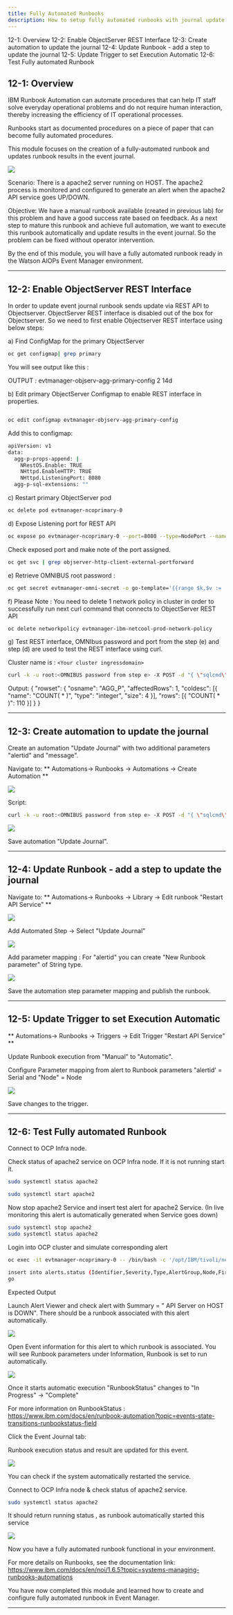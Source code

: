 ```yaml
---
title: Fully Automated Runbooks
description: How to setup fully automated runbooks with journal update
---
```


<AnchorLinks>
  <AnchorLink>12-1: Overview</AnchorLink>
  <AnchorLink>12-2: Enable ObjectServer REST Interface</AnchorLink>
  <AnchorLink>12-3: Create automation to update the journal</AnchorLink>
  <AnchorLink>12-4: Update Runbook - add a step to update the journal</AnchorLink>
  <AnchorLink>12-5: Update Trigger to set Execution Automatic</AnchorLink>
  <AnchorLink>12-6: Test Fully automated Runbook</AnchorLink>
</AnchorLinks>

## 12-1: Overview

IBM Runbook Automation can automate procedures that can help IT staff solve everyday operational problems and do not require human interaction, thereby increasing the efficiency of IT operational processes.

Runbooks start as documented procedures on a piece of paper that can become fully automated procedures. 

This module focuses on the creation of a fully-automated runbook and updates runbook results in the event journal.

![](images/AutoRunbookLifeCycle.png)

Scenario: There is a apache2 server running on HOST. The apache2 process is monitored and configured to generate an alert when the apache2 API service goes UP/DOWN.

Objective: We have a manual runbook available (created in previous lab) for this problem and have a good success rate based on feedback. As a next step to mature this runbook and achieve full automation, we want to execute this runbook automatically and update results in the event journal. So the problem can be fixed without operator intervention.
  
By the end of this module, you will have a fully automated runbook ready in the Watson AIOPs Event Manager environment.

***

## 12-2: Enable ObjectServer REST Interface 

In order to update event journal runbook sends update via REST API to Objectserver. ObjectServer REST interface is disabled out of the box for Objectserver.
So we need to first enable Objectserver REST interface using below steps:

a) Find ConfigMap for the primary ObjectServer

```sh
oc get configmap| grep primary
```
You will see output like this :

OUTPUT : evtmanager-objserv-agg-primary-config 2 14d

b) Edit primary ObjectServer Configmap to enable REST interface in properties.

```sh

oc edit configmap evtmanager-objserv-agg-primary-config
```

Add this to configmap:

```sh
apiVersion: v1
data:
  agg-p-props-append: |
    NRestOS.Enable: TRUE
    NHttpd.EnableHTTP: TRUE
    NHttpd.ListeningPort: 8080
  agg-p-sql-extensions: ""
```

c) Restart primary ObjectServer pod

```sh
oc delete pod evtmanager-ncoprimary-0
```

d) Expose Listening port for REST API

```sh
oc expose po evtmanager-ncoprimary-0 --port=8080 --type=NodePort --name=objserver-http-client-external-portforward
```

Check exposed port and make note of the port assigned.

```sh
oc get svc | grep objserver-http-client-external-portforward
```


e) Retrieve OMNIBUS root password :


```sh
oc get secret evtmanager-omni-secret -o go-template='{{range $k,$v := .data}}{{printf "%s: " $k}}{{if not $v}}{{$v}}{{else}}{{$v | base64decode}}{{end}}{{"\n"}}{{end}}'
```

f)  Please Note : You need to delete 1 network policy in cluster in order to successfully run next curl command that connects to ObjectServer REST API 
 
 ```sh
oc delete networkpolicy evtmanager-ibm-netcool-prod-network-policy
```


g) Test REST interface, OMNIbus password and port from the step (e) and step (d) are used to test the REST interface using curl. 


 Cluster name is : `<Your cluster ingressdomain>`

 

```sh
curl -k -u root:<OMNIBUS password from step e> -X POST -d "{ \"sqlcmd\": \"select count(*) from alerts.status\" }" -H 'Accept: application/json' -H 'Content-Type: application/json' http://<ClusterHostname>:<nodeport from Step d>/objectserver/restapi/sql/factory
```

Output:
{
"rowset": {
"osname": "AGG_P",
"affectedRows": 1,
"coldesc": [{
"name": "COUNT( * )",
"type": "integer",
"size": 4
}],
"rows": [{
"COUNT( * )": 110
}]
}
}

***

## 12-3: Create automation to update the journal

Create an automation "Update Journal" with two additional parameters "alertid" and "message". 

Navigate to: ** Automations→ Runbooks → Automations → Create Automation **

![](images/FRB_create_automation.png)

Script:

```sh
curl -k -u root:<OMNIBUS password from step e> -X POST -d "{ \"sqlcmd\": \"exec jinsert($alertid,0, getdate, '$message')\" }" -H 'Accept: application/json' -H 'Content-Type: application/json' "http://10.17.71.136:30100/objectserver/restapi/sql/factory"
```

![](images/FRB_create_automation_params.png)

Save automation "Update Journal".

***

## 12-4: Update Runbook - add a step to update the journal

Navigate to: ** Automations→ Runbooks →  Library →  Edit runbook "Restart API Service" **

![](images/FRB_update_runbook0.png)


Add Automated Step -> Select "Update Journal"

![](images/FRB_update_runbook.png)


Add parameter mapping :  For "alertid" you can create "New Runbook parameter" of String type.

![](images/FRB_update_journal.png)

Save the automation step parameter mapping and publish the runbook.

***

## 12-5: Update Trigger to set Execution Automatic

** Automations→ Runbooks → Triggers -> Edit Trigger "Restart API Service" **

Update Runbook execution from "Manual" to "Automatic".

Configure Parameter mapping from alert to Runbook parameters "alertid' = Serial and "Node" = Node

![](images/FRB_update_trigger.png)

Save changes to the trigger.

***

## 12-6: Test Fully automated Runbook

Connect to OCP Infra node.

Check status of apache2 service on OCP Infra node. If it is not running start it.

```sh
sudo systemctl status apache2
```

```sh
sudo systemctl start apache2
```


Now stop apache2 Service and insert test alert for apache2 Service. (In live monitoring this alert is automatically generated when Service goes down)


```sh
sudo systemctl stop apache2
sudo systemctl status apache2
```

Login into OCP cluster and simulate corresponding alert 

```sh
oc exec -it evtmanager-ncoprimary-0 -- /bin/bash -c '/opt/IBM/tivoli/netcool/omnibus/bin/nco_sql -server AGG_P -user root -pass $OMNIBUS_ROOT_PWD'
```

```sh
insert into alerts.status (Identifier,Severity,Type,AlertGroup,Node,FirstOccurrence,LastOccurrence,Manager,Class,Summary) values('Demo API Server <HOSTNAME> 1',5,1,'Demo','<HOSTNAME>',getdate,getdate,'Tivoli EIF Probe',6601,'API Server on <HOST>:<PORT> is DOWN');
go
```

Expected Output


Launch Alert Viewer and check alert with Summary = " API Server on HOST is DOWN". There should be a runbook associated with this alert automatically.

![](images/FRB_alertviewer.png)

Open Event information for this alert to which runbook is associated. You will see Runbook parameters under Information, Runbook is set to run automatically.

![](images/FRB_details.png)

Once it starts automatic execution  "RunbookStatus" changes to "In Progress" -> "Complete"

For more information on RunbookStatus :  https://www.ibm.com/docs/en/runbook-automation?topic=events-state-transitions-runbookstatus-field

Click the Event Journal tab:

Runbook execution status and result are updated for this event.


![](images/FRB_journal_updated.png)

You can check if the system automatically restarted the service.

Connect to OCP Infra node & check status of apache2 service.

```sh
sudo systemctl status apache2
```

It should return running status , as runbook automatically started this service 

![](images/FRB_result_output.png)

Now you have a fully automated runbook functional in your environment.

For more details on Runbooks, see the documentation link: https://www.ibm.com/docs/en/noi/1.6.5?topic=systems-managing-runbooks-automations

You have now completed this module and learned how to create and configure fully automated runbook in Event Manager.


***

